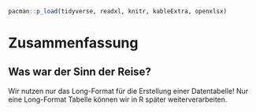 ```r
pacman::p_load(tidyverse, readxl, knitr, kableExtra, openxlsx)
```

# Zusammenfassung

::: callout-important
## Was war der Sinn der Reise?

Wir nutzen nur das Long-Format für die Erstellung einer Datentabelle! Nur eine Long-Format Tabelle können wir in R später weiterverarbeiten.
:::
